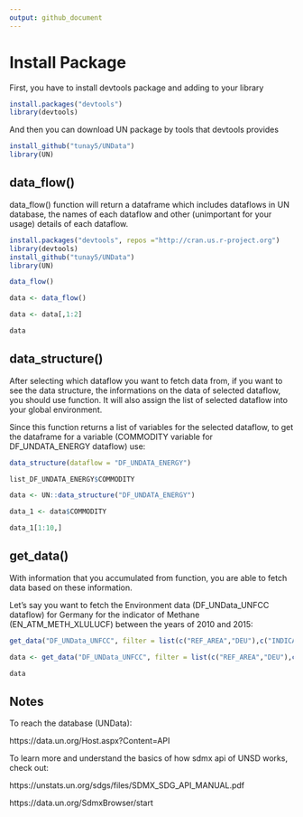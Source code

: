 ```yaml
---
output: github_document
---
```


# Install Package 
First, you have to install devtools package and adding to your library

```r
install.packages("devtools")
library(devtools)
```

And then you can download UN package by tools that devtools provides

```r
install_github("tunay5/UNData")
library(UN)
```

## data_flow()
data_flow() function will return a dataframe which includes dataflows in UN database, the names of each dataflow and other (unimportant for your usage) details of each dataflow.

```r
install.packages("devtools", repos ="http://cran.us.r-project.org")
library(devtools)
install_github("tunay5/UNData")
library(UN)
```
 
 
```r
data_flow()
```

```r
data <- data_flow()

data <- data[,1:2]

data
```

## data_structure()
After selecting which dataflow you want to fetch data from, if you want to see the data structure, the informations on the data of selected dataflow, you should use \code {data_structure()} function. It will also assign the list of selected dataflow into your global environment.

Since this function returns a list of variables for the selected dataflow, to get the dataframe for a variable (COMMODITY variable for DF_UNDATA_ENERGY dataflow) use:

```r
data_structure(dataflow = "DF_UNDATA_ENERGY")

list_DF_UNDATA_ENERGY$COMMODITY
```

```r
data <- UN::data_structure("DF_UNDATA_ENERGY")

data_1 <- data$COMMODITY

data_1[1:10,]
```

## get_data()

With information that you accumulated from \code {data_structure()} function, you are able to fetch data based on these information.

Let's say you want to fetch the Environment data (DF_UNData_UNFCC dataflow) for Germany for the indicator of Methane (EN_ATM_METH_XLULUCF) between the years of 2010 and 2015:

```r
get_data("DF_UNData_UNFCC", filter = list(c("REF_AREA","DEU"),c("INDICATOR", "EN_ATM_METH_XLULUCF")), start = 2010, end = 2015)

```

```r

data <- get_data("DF_UNData_UNFCC", filter = list(c("REF_AREA","DEU"),c("INDICATOR", "EN_ATM_METH_XLULUCF")), start = 2010, end = 2015)

```

```r
data
```

## Notes

To reach the database (UNData):

https://data.un.org/Host.aspx?Content=API

To learn more and understand the basics of how sdmx api of UNSD works, check out:

https://unstats.un.org/sdgs/files/SDMX_SDG_API_MANUAL.pdf



https://data.un.org/SdmxBrowser/start
